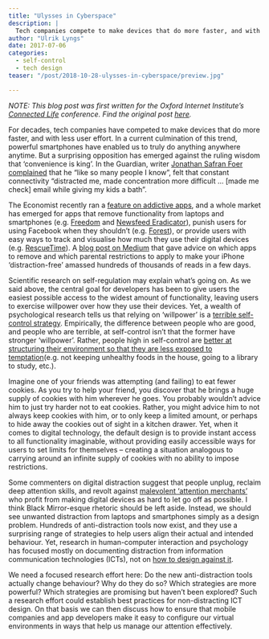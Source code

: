 ```yaml
---
title: "Ulysses in Cyberspace"
description: |
  Tech companies compete to make devices that do more faster, and with less effort. Yet an entire market has emerged for apps that remove functionality from laptops and smartphones, punish people for using Facebook when they shouldn’t, or provide easy ways to visualise how much they use their devices. Do the new anti-distraction tools actually change behaviour, and what could minimally-distracting design for always-connected devices look like?
author: "Ulrik Lyngs"
date: 2017-07-06
categories:
  - self-control
  - tech design
teaser: "/post/2018-10-28-ulysses-in-cyberspace/preview.jpg"

---
```


_NOTE: This blog post was first written for the Oxford Internet Institute's [Connected Life](http://connectedlife.oii.ox.ac.uk) conference. Find the original post [here](http://connectedlife.oii.ox.ac.uk/ulysses-in-cyberspace/)._

For decades, tech companies have competed to make devices that do more faster, and with less user effort. 
In a current culmination of this trend, powerful smartphones have enabled us to truly do anything anywhere anytime. 
But a surprising opposition has emerged against the ruling wisdom that ‘convenience is king’. In the Guardian, writer [Jonathan Safran Foer complained](https://www.theguardian.com/books/2016/dec/03/jonathan-safran-foer-technology-diminishing-us) that he “like so many people I know”, felt that constant connectivity “distracted me, made concentration more difficult … [made me check] email while giving my kids a bath”. 

The Economist recently ran a [feature on addictive apps](https://www.1843magazine.com/features/the-scientists-who-make-apps-addictive), and a whole market has emerged for apps that remove functionality from laptops and smartphones (e.g. [Freedom](https://freedom.to/) and [Newsfeed Eradicator](http://news-feed-eradicator.west.io/)), punish users for using Facebook when they shouldn’t (e.g. [Forest](https://www.forestapp.cc/en/)), or provide users with easy ways to track and visualise how much they use their digital devices (e.g. [RescueTime](https://www.rescuetime.com/)). 
A [blog post on Medium](https://medium.com/time-dorks/the-distraction-free-iphone-or-why-im-happier-since-i-disabled-safari-80f8d525b0d8#.kzndqu22y) that gave advice on which apps to remove and which parental restrictions to apply to make your iPhone ‘distraction-free’ amassed hundreds of thousands of reads in a few days.

Scientific research on self-regulation may explain what’s going on. 
As we said above, the central goal for developers has been to give users the easiest possible access to the widest amount of functionality, leaving users to exercise willpower over how they use their devices. 
Yet, a wealth of psychological research tells us that relying on ‘willpower’ is a [terrible self-control strategy](http://journals.sagepub.com/doi/abs/10.1177/1745691615623247). 
Empirically, the difference between people who are good, and people who are terrible, at self-control isn’t that the former have stronger ‘willpower’. Rather, people high in self-control are [better at structuring their environment so that they are less exposed to temptation](http://www.sciencedirect.com/science/article/pii/S0191886914005339)(e.g. not keeping unhealthy foods in the house, going to a library to study, etc.). 

Imagine one of your friends was attempting (and failing) to eat fewer cookies.
As you try to help your friend, you discover that he brings a huge supply of cookies with him wherever he goes. 
You probably wouldn’t advice him to just try harder not to eat cookies. 
Rather, you might advice him to not always keep cookies with him, or to only keep a limited amount, or perhaps to hide away the cookies out of sight in a kitchen drawer. 
Yet, when it comes to digital technology, the default design is to provide instant access to all functionality imaginable, without providing easily accessible ways for users to set limits for themselves – creating a situation analogous to carrying around an infinite supply of cookies with no ability to impose restrictions.

Some commenters on digital distraction suggest that people unplug, reclaim deep attention skills, and revolt against [malevolent ‘attention merchants’](https://www.amazon.co.uk/Attention-Merchants-Scramble-Inside-Heads/dp/0385352018) who profit from making digital devices as hard to let go off as possible. 
I think Black Mirror-esque rhetoric should be left aside. 
Instead, we should see unwanted distraction from laptops and smartphones simply as a design problem. 
Hundreds of anti-distraction tools now exist, and they use a surprising range of strategies to help users align their actual and intended behaviour. 
Yet, research in human-computer interaction and psychology has focused mostly on documenting distraction from information communication technologies (ICTs), not on [how to design against it](https://people.ucsc.edu/~swhittak/papers/meTime_CHI16.pdf). 

We need a focused research effort here: 
Do the new anti-distraction tools actually change behaviour? 
Why do they do so? 
Which strategies are more powerful? Which strategies are promising but haven’t been explored? 
Such a research effort could establish best practices for non-distracting ICT design. 
On that basis we can then discuss how to ensure that mobile companies and app developers make it easy to configure our virtual environments in ways that help us manage our attention effectively.